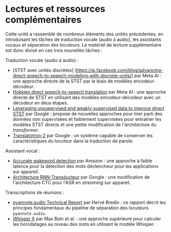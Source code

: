 # Lectures et ressources complémentaires

Cette unité a rassemblé de nombreux éléments des unités précédentes, en introduisant les tâches de traduction vocale (audio à audio), les assistants vocaux et séparation des locuteurs. 
Le matériel de lecture supplémentaire est donc divisé en ces trois nouvelles tâches :

Traduction vocale (audio à audio) :
* [STST avec unités discrètes] (https://ai.facebook.com/blog/advancing-direct-speech-to-speech-modeling-with-discrete-units/) par Meta AI : une approche directe de la STST par le biais de modèles encodeur-décodeur.
* [Hokkien direct speech-to-speech translation](https://ai.facebook.com/blog/ai-translation-hokkien/) par Meta AI : une approche directe de STST en utilisant des modèles encodeur-décodeur avec un décodeur en deux étapes.
* [Leveraging unsupervised and weakly-supervised data to improve direct STST](https://arxiv.org/abs/2203.13339) par Google : propose de nouvelles approches pour tirer parti des données non supervisées et faiblement supervisées pour entraîner les modèles STST directs et une petite modification de l'architecture du *transformer*.
* [Translatotron-2](https://google-research.github.io/lingvo-lab/translatotron2/) par Google : un système capable de conserver les caractéristiques du locuteur dans la traduction de parole.

Assistant vocal :
* [Accurate wakeword detection](https://www.amazon.science/publications/accurate-detection-of-wake-word-start-and-end-using-a-cnn) par Amazon : une approche à faible latence pour la détection des mots déclencheur pour les applications sur appareil.
* [Architecture RNN-Transducteur](https://arxiv.org/pdf/1811.06621.pdf) par Google : une modification de l'architecture CTC pour l'ASR en *streaming* sur appareil.

Transcriptions de réunions :
* [pyannote.audio Technical Report](https://huggingface.co/pyannote/speaker-diarization/blob/main/technical_report_2.1.pdf) par Hervé Bredin : ce rapport décrit les principes fondamentaux du pipeline de séparation des locuteurs `pyannote.audio`.
* [Whisper X](https://arxiv.org/pdf/2303.00747.pdf) par Max Bain et al. : une approche supérieure pour calculer les horodatages au niveau des mots en utilisant le modèle Whisper.